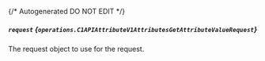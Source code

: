 {/* Autogenerated DO NOT EDIT  */}

##### `request` *{`operations.C1APIAttributeV1AttributesGetAttributeValueRequest`}*
The request object to use for the request.
<Collapsible openLabel={Labels.showProperties} closeLabel={Labels.hideProperties}>
    <C1APIAttributeV1AttributesGetAttributeValueRequest/>
</Collapsible>


